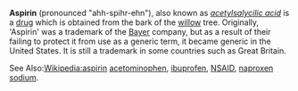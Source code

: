 '''Aspirin''' (pronounced "ahh-spihr-ehn"), also known as ''[[acetylsalycilic acid]]'' is a [[drug]] which is obtained from the bark of the [[willow]] tree.  Originally, 'Aspirin' was a trademark of the [[Bayer]] company, but as a result of their failing to protect it from use as a generic term, it became generic in the United States.  It is still a trademark in some countries such as Great Britain.

See Also:[[en:aspirin|Wikipedia:aspirin]]  [[acetominophen]], [[ibuprofen]], [[NSAID]], [[naproxen sodium]].